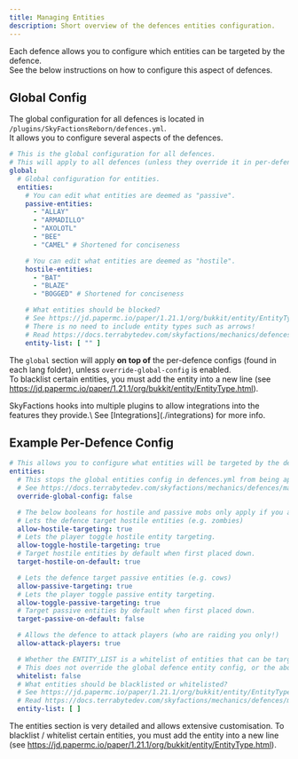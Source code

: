 ```yaml
---
title: Managing Entities
description: Short overview of the defences entities configuration.
---
```


Each defence allows you to configure which entities can be targeted by the defence.\
See the below instructions on how to configure this aspect of defences.

## Global Config
The global configuration for all defences is located in `/plugins/SkyFactionsReborn/defences.yml`.\
It allows you to configure several aspects of the defences.

```yaml
# This is the global configuration for all defences.
# This will apply to all defences (unless they override it in per-defence configs), combined with the per-defence config.
global:
  # Global configuration for entities.
  entities:
    # You can edit what entities are deemed as "passive".
    passive-entities:
      - "ALLAY"
      - "ARMADILLO"
      - "AXOLOTL"
      - "BEE"
      - "CAMEL" # Shortened for conciseness

    # You can edit what entities are deemed as "hostile".
    hostile-entities:
      - "BAT"
      - "BLAZE"
      - "BOGGED" # Shortened for conciseness

    # What entities should be blocked?
    # See https://jd.papermc.io/paper/1.21.1/org/bukkit/entity/EntityType.html
    # There is no need to include entity types such as arrows!
    # Read https://docs.terrabytedev.com/skyfactions/mechanics/defences/managing_entities.html for more detail into integrations
    entity-list: [ "" ]
```

The `global` section will apply **on top of** the per-defence configs (found in each lang folder), unless `override-global-config` is enabled.\
To blacklist certain entities, you must add the entity into a new line (see https://jd.papermc.io/paper/1.21.1/org/bukkit/entity/EntityType.html).

<Callout type="info" title="Tip">
    SkyFactions hooks into multiple plugins to allow integrations into the features they provide.\
    See [Integrations](./integrations) for more info.
</Callout>

## Example Per-Defence Config
```yaml
# This allows you to configure what entities will be targeted by the defence.
entities:
  # This stops the global entities config in defences.yml from being applied (additionally) to the below configs.
  # See https://docs.terrabytedev.com/skyfactions/mechanics/defences/managing_entities.html#global-config
  override-global-config: false

  # The below booleans for hostile and passive mobs only apply if you are not overriding the global config (above).
  # Lets the defence target hostile entities (e.g. zombies)
  allow-hostile-targeting: true
  # Lets the player toggle hostile entity targeting.
  allow-toggle-hostile-targeting: true
  # Target hostile entities by default when first placed down.
  target-hostile-on-default: true

  # Lets the defence target passive entities (e.g. cows)
  allow-passive-targeting: true
  # Lets the player toggle passive entity targeting.
  allow-toggle-passive-targeting: true
  # Target passive entities by default when first placed down.
  target-passive-on-default: false

  # Allows the defence to attack players (who are raiding you only!)
  allow-attack-players: true

  # Whether the ENTITY_LIST is a whitelist of entities that can be targeted.
  # This does not override the global defence entity config, or the above booleans.
  whitelist: false
  # What entities should be blacklisted or whitelisted?
  # See https://jd.papermc.io/paper/1.21.1/org/bukkit/entity/EntityType.html
  # Read https://docs.terrabytedev.com/skyfactions/mechanics/defences/managing_entities.html for more detail into integrations
  entity-list: [ ]
```

The entities section is very detailed and allows extensive customisation.
To blacklist / whitelist certain entities, you must add the entity into a new line (see https://jd.papermc.io/paper/1.21.1/org/bukkit/entity/EntityType.html).